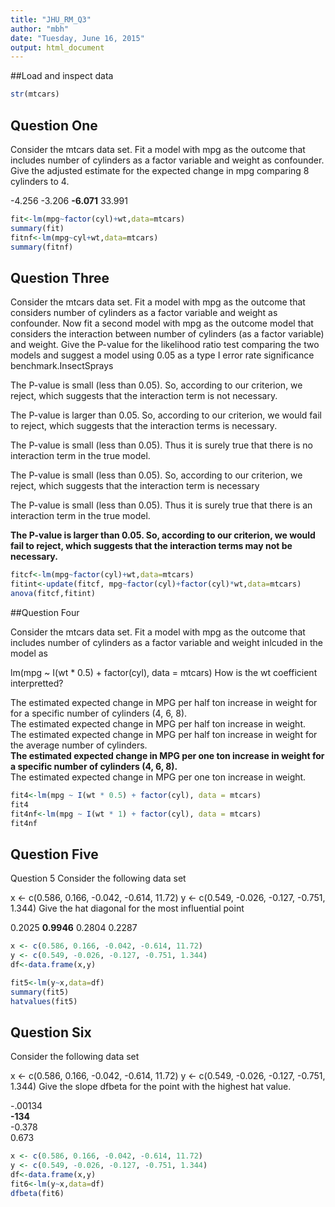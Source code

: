 ```yaml
---
title: "JHU_RM_Q3"
author: "mbh"
date: "Tuesday, June 16, 2015"
output: html_document
---
```


##Load and inspect data

```r
str(mtcars)
```
## Question One

Consider the mtcars data set. Fit a model with mpg as the outcome that includes number of cylinders as a factor
variable and weight as confounder. 
Give the adjusted estimate for the expected change in mpg comparing 8 cylinders to 4.

-4.256
-3.206
__-6.071__
33.991

```r
fit<-lm(mpg~factor(cyl)+wt,data=mtcars)
summary(fit)
fitnf<-lm(mpg~cyl+wt,data=mtcars)
summary(fitnf)
```

## Question Three

Consider the mtcars data set. Fit a model with mpg as the outcome that considers number of cylinders as a factor variable and weight as confounder. Now fit a second model with mpg as the outcome model that considers the interaction between number of cylinders (as a factor variable) and weight. Give the P-value for the likelihood ratio test comparing the two models and suggest a model using 0.05 as a type I error rate significance benchmark.InsectSprays

The P-value is small (less than 0.05). So, according to our criterion, we reject, which suggests that the interaction term is not necessary.

The P-value is larger than 0.05. So, according to our criterion, we would fail to reject, which suggests that the interaction terms is necessary.

The P-value is small (less than 0.05). Thus it is surely true that there is no interaction term in the true model.

The P-value is small (less than 0.05). So, according to our criterion, we reject, which suggests that the interaction term is necessary

The P-value is small (less than 0.05). Thus it is surely true that there is an interaction term in the true model.

__The P-value is larger than 0.05. So, according to our criterion, we would fail to reject, which suggests that the interaction terms may not be necessary.__

```r
fitcf<-lm(mpg~factor(cyl)+wt,data=mtcars)
fitint<-update(fitcf, mpg~factor(cyl)+factor(cyl)*wt,data=mtcars)
anova(fitcf,fitint)

```

##Question Four

Consider the mtcars data set. Fit a model with mpg as the outcome that includes number of cylinders as a factor variable and weight inlcuded in the model as

lm(mpg ~ I(wt * 0.5) + factor(cyl), data = mtcars)
How is the wt coefficient interpretted?

The estimated expected change in MPG per half ton increase in weight for for a specific number of cylinders (4, 6, 8).        		
The estimated expected change in MPG per half ton increase in weight.			
The estimated expected change in MPG per half ton increase in weight for the average number of cylinders.			
__The estimated expected change in MPG per one ton increase in weight for a specific number of cylinders (4, 6, 8).__		
The estimated expected change in MPG per one ton increase in weight.

```r
fit4<-lm(mpg ~ I(wt * 0.5) + factor(cyl), data = mtcars)
fit4
fit4nf<-lm(mpg ~ I(wt * 1) + factor(cyl), data = mtcars)
fit4nf
```

## Question Five

Question 5
Consider the following data set

x <- c(0.586, 0.166, -0.042, -0.614, 11.72)
y <- c(0.549, -0.026, -0.127, -0.751, 1.344)
Give the hat diagonal for the most influential point

0.2025
__0.9946__
0.2804
0.2287

```r
x <- c(0.586, 0.166, -0.042, -0.614, 11.72)
y <- c(0.549, -0.026, -0.127, -0.751, 1.344)
df<-data.frame(x,y)

fit5<-lm(y~x,data=df)
summary(fit5)
hatvalues(fit5)
```

## Question Six

Consider the following data set

x <- c(0.586, 0.166, -0.042, -0.614, 11.72)
y <- c(0.549, -0.026, -0.127, -0.751, 1.344)
Give the slope dfbeta for the point with the highest hat value.

-.00134        		
__-134__	
-0.378			
0.673

```r
x <- c(0.586, 0.166, -0.042, -0.614, 11.72)
y <- c(0.549, -0.026, -0.127, -0.751, 1.344)
df<-data.frame(x,y)
fit6<-lm(y~x,data=df)
dfbeta(fit6)
```
